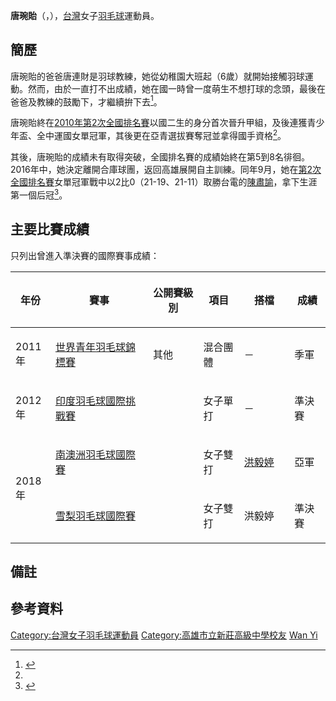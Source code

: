 {{noteTA|G1=Badminton}}
{{Infobox 羽球選手
| playername              = 唐琬貽
| image                   = File:Chinese Taipei Open 20181003-IMG 8678 (44358826134).jpg
| size                    = 250px
| caption                 = 
| birth_name              = 
| date_of_birth           = {{birth_date_and_age|1995|12|18}}
| place_of_birth          = 
| residence               =
| height                  = 
| weight                  = 
| handedness              = 
| country                 = {{TPE}}
| years_intldebut         =
| years_started           = 
| coach                   = 
| event                   = 女子單打、女子雙打、混合雙打
| highest_ranking         = 第99位（女單）
| date_of_highest_ranking = 2017年2月23日 <ref name="ranking">{{en}}[http://bwfcontent.tournamentsoftware.com/ranking/player.aspx?id=12375&player=239500 BWF World Ranking - Ranking of Wan Yi TANG (78755)] {{Wayback|url=http://bwfcontent.tournamentsoftware.com/ranking/player.aspx?id=12375&player=239500 |date=20181002012800 }}</ref>
| current_ranking         = 第99位（女單）<br/>第94位（女雙-[[陳肅諭|陳肅諭]]）
| date_of_current_ranking = 2017年9月1日<ref>{{en}}[http://bwfcontent.tournamentsoftware.com/ranking/category.aspx?id=12375&category=473 BWF World Ranking - BWF世界排名榜 (11/24/2016) - Women's singles] {{Wayback|url=http://bwfcontent.tournamentsoftware.com/ranking/category.aspx?id=12375&category=473 |date=20181001135430 }}</ref><ref>{{en}}[http://bwfcontent.tournamentsoftware.com/ranking/category.aspx?id=12375&category=475 BWF World Ranking - BWF世界排名榜 (11/24/2016) - Women's doubles] {{Webarchive|url=https://archive.is/20161124070348/http://bwfcontent.tournamentsoftware.com/ranking/category.aspx?id=12375&category=475 |date=2016-11-24 }}</ref>
| played                  = 26勝–32負（女單）<br/>5勝–16負（女雙）<br/>2勝–2負（混雙）
| titles                  = 
| bwf_profile             = 8A763413-744C-4A6A-A593-2885C0A9B572
| bwf_id                  = 78755
| updated                 = 2016年11月26日
}}
{{MedalTableTop|<!-- 檔案不存在 widtɥ286px -->}}
{{MedalSport | 女子[[羽毛球|羽毛球]]}}
{{MedalCountry | {{TPE}}}}
{{MedalCompetition | [[世界青年羽毛球錦標賽|世界青年羽毛球錦標賽]]}}
{{MedalBronze | [[2011年世界青年羽毛球錦標賽|2011年 桃園]] | 混合團體 }}
{{MedalCompetition | [[中華民國全國運動會|中華民國全國運動會]]}}
{{MedalCountry | {{flagicon|ROC}} [[高雄市|高雄市]]}}
{{MedalGold  | [[中華民國106年全國運動會|2017年 宜蘭]] | [[中華民國106年全國運動會羽球比賽|女子團體]] }}
{{MedalGold  | [[中華民國106年全國運動會|2017年 宜蘭]] | [[中華民國106年全國運動會羽球比賽|女子單打]] }}
{{MedalBottom}}
'''唐琬貽'''（{{lang|en|'''TANG Wan Yi'''}}，{{bd|1995年|12月18日|||catIdx=T唐}}），[[台灣|台灣]]女子[[羽毛球|羽毛球]]運動員。

== 簡歷 ==
唐琬貽的爸爸唐連財是羽球教練，她從幼稚園大班起（6歲）就開始接觸羽球運動。然而，由於一直打不出成績，她在國一時曾一度萌生不想打球的念頭，最後在爸爸及教練的鼓勵下，才繼續拚下去<ref name="新莊國昌">{{zh-tw}}{{cite news|title=羽球》新莊國昌唐琬貽擺脫壓力　搶下女單后冠取得國手資格|url=http://www.ltsports.com.tw/other/complex/84754-news|agency=麗台運動報|date=2011-05-02}}{{Dead link|date=2019年4月 |bot=InternetArchiveBot |fix-attempted=yes }}</ref>。

唐琬貽終在[[中華民國99年度第2次全國羽球排名賽|2010年第2次全國排名賽]]以國二生的身分首次晉升甲組，及後連獲青少年盃、全中運國女單冠軍，其後更在亞青選拔賽奪冠並拿得國手資格<ref name="新莊國昌"/>。

其後，唐琬貽的成績未有取得突破，全國排名賽的成績始終在第5到8名徘徊。2016年中，她決定離開合庫球團，返回高雄展開自主訓練{{NoteTag|1=唐琬貽在[[中華民國106年度第1次全國羽球排名賽|106年第1次全國排名賽]]時，已經加入台電球團並出賽<ref>{{zh-tw}}{{Cite web|title=YONEX 106年第一次全國羽球排名賽_總成績|url=http://www.ctb.org.tw/download/file/YONEX%20106年第一次全國羽球排名賽_總成績.xls|date=2017-01-10|publisher=中華民國羽球協會|accessdate=2020-10-04|archive-date=2017-01-13|archive-url=https://web.archive.org/web/20170113181716/http://www.ctb.org.tw/download/file/YONEX%20106%E5%B9%B4%E7%AC%AC%E4%B8%80%E6%AC%A1%E5%85%A8%E5%9C%8B%E7%BE%BD%E7%90%83%E6%8E%92%E5%90%8D%E8%B3%BD_%E7%B8%BD%E6%88%90%E7%B8%BE.xls|dead-url=no}}</ref>。}}。同年9月，她在[[中華民國105年度第2次全國羽球排名賽|第2次全國排名賽]]女單冠軍戰中以2比0（21-19、21-11）取勝台電的[[陳肅諭|陳肅諭]]，拿下生涯第一個后冠<ref>{{zh-tw}}{{cite news|title=羽球》全國第二次排名賽 林祐賢、唐琬貽首度稱王封后|url=http://sports.ltn.com.tw/news/breakingnews/1815956|agency=自由時報|date=2016-09-04|accessdate=2016-11-26|archive-date=2018-12-08|archive-url=https://web.archive.org/web/20181208160620/http://sports.ltn.com.tw/news/breakingnews/1815956|dead-url=no}}</ref>。

==主要比賽成績==
只列出曾進入準決賽的國際賽事成績：
{| class=wikitable style="text-align:center; font-size:small;" 
!width="50"|年份
!width="180"|賽事
!width="80"|公開賽級別
!width="60"|項目
!width="80"|搭檔
!width="50"|成績
|-
!rowspan="1"|2011年
|[[2011年世界青年羽毛球錦標賽|世界青年羽毛球錦標賽]]
|其他
|混合團體
|－
|bgcolor="#b8860b"|季軍
|-
!rowspan="1"|2012年
|[[2012年印度羽毛球國際挑戰賽|印度羽毛球國際挑戰賽]]
|{{BWFIC}}
|女子單打
|－
|bgcolor="#b8860b"|準決賽
|-
!rowspan="2"|2018年
|[[2018年南澳洲羽毛球國際賽|南澳洲羽毛球國際賽]]
|{{BWFIC}}
|女子雙打
|[[洪毅婷|洪毅婷]]
|bgcolor="silver"|亞軍
|-
|[[2018年雪梨羽毛球國際賽|雪梨羽毛球國際賽]]
|{{BWFIS}}
|女子雙打
|洪毅婷
|bgcolor="#b8860b"|準決賽
|}
{{BWF賽事級別索引}}

==備註==
<div class="references-small">
{{NoteFoot}}
</div>

==參考資料==
{{Reflist}}

{{DEFAULTSORT:TANG Wan Yi}}
[[Category:台灣女子羽毛球運動員|Category:台灣女子羽毛球運動員]]
[[Category:高雄市立新莊高級中學校友|Category:高雄市立新莊高級中學校友]]
[[Category:唐姓|Wan Yi]]